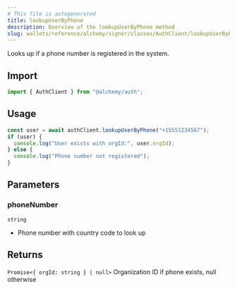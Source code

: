 ```yaml
---
# This file is autogenerated
title: lookupUserByPhone
description: Overview of the lookupUserByPhone method
slug: wallets/reference/alchemy/signer/classes/AuthClient/lookupUserByPhone
---
```


Looks up if a phone number is registered in the system.

## Import

```ts
import { AuthClient } from "@alchemy/auth";
```

## Usage

```ts twoslash
const user = await authClient.lookupUserByPhone("+15551234567");
if (user) {
  console.log("User exists with orgId:", user.orgId);
} else {
  console.log("Phone number not registered");
}
```

## Parameters

### phoneNumber

`string`

- Phone number with country code to look up

## Returns

`Promise<{ orgId: string } | null>`
Organization ID if phone exists, null otherwise
